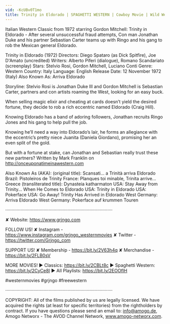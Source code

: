```yaml
---
vid: -KcUBv0T1mo
title: Trinity in Eldorado | SPAGHETTI WESTERN | Cowboy Movie | Wild West | English | Full Length
---
```


Italian Western Classic from 1972 starring Gordon Mitchell: Trinity in Eldorado - After several unsuccessful fraud attempts, Con man Jonathan Duke and his partner Sebastian Carter teams up with Ringo and his gang to rob the Mexican general Eldorado. 

Trinity in Eldorado (1972)
Directors: Diego Spataro (as Dick Spitfire), Joe D'Amato (uncredited)
Writers: Alberto Piferi (dialogue), Romano Scandariato (screenplay)
Stars: Stelvio Rosi, Gordon Mitchell, Luciano Conti 
Genre: Western 
Country: Italy
Language: English
Release Date: 12 November 1972 (Italy) 
Also Known As: Arriva Eldorado 

Storyline:
Stelvio Rosi is Jonathan Duke III and Gordon Mitchell is Sebastian Carter, partners and con artists roaming the West, looking for an easy buck.

When selling magic elixir and cheating at cards doesn’t yield the desired fortune, they decide to rob a rich eccentric named Eldorado (Craig Hill).

Knowing Eldorado has a band of adoring followers, Jonathan recruits Ringo Jones and his gang to help pull the job.

Knowing he’ll need a way into Eldorado’s lair, he forms an allegiance with the eccentric’s pretty niece Juanita (Daniela Giordano), promising her an even split of the gold.

But with a fortune at stake, can Jonathan and Sebastian really trust these new partners? Written by Mark Franklin on http://onceuponatimeinawestern.com

Also Known As (AKA):
(original title): Scansati... a Trinità arriva Eldorado
Brazil: Pistoleiros de Trinity
France: Planques toi minable, Trinita arrive...
Greece (transliterated title): Dynasteia katharmaton
USA: Stay Away from Trinity... When He Comes to Eldorado
USA: Trinity in Eldorado
USA: Pokerface
USA: Go Away! Trinity Has Arrived in Eldorado
West Germany: Arriva Eldorado
West Germany: Pokerface auf krummen Touren

····················································································

✘ Website: https://www.grjngo.com

FOLLOW US!
✘ Instagram - https://www.instagram.com/grjngo_westernmovies
✘ Twitter - https://twitter.com/Grjngo_com

SUPPORT US!
✘ Membership - https://bit.ly/2V63h4q
✘ Merchandise - https://bit.ly/2FLB0sV

MORE MOVIES! 
► Classics: https://bit.ly/2CBLt8c 
► Spaghetti Western: https://bit.ly/2CyCe8I 
► All Playlists: https://bit.ly/2EOOfIH 

#westernmovies #grjngo #freewestern

····················································································

COPYRIGHT: All of the films published by us are legally licensed. We have acquired the rights (at least for specific territories) from the rightholders by contract. If you have questions please send an email to: info@amogo.de, Amogo Networx - The AVOD Channel Network, www.amogo-networx.com.